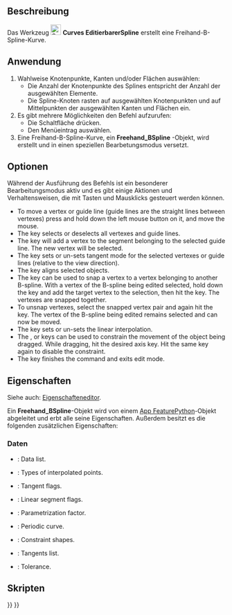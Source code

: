 <languages/>

{{Docnav/de
|[[Curves_Line/de|Linie]]
|[[Curves_MixedCurve/de|MixedCurve]]
|[[Curves_Workbench/de|Curves]]
|IconL=Curves_Line.svg
|IconR=Curves_MixedCurve.svg
|IconC=Curves_workbench_icon.svg
}}

{{GuiCommand/de
|Name=Curves EditableSpline
|Name/de=Curves EditierbarerSpline
|MenuLocation=Curves → Freehand BSpline
|Workbenches=[[Curves_Workbench/de|Curves]]
}}

<span id="Description"></span>
==Beschreibung==

Das Werkzeug [[Image:Curves_EditableSpline.svg|24px]] '''Curves EditierbarerSpline''' erstellt eine Freihand-B-Spline-Kurve.

<span id="Usage"></span>
==Anwendung==

# Wahlweise Knotenpunkte, Kanten und/oder Flächen auswählen:
#* Die Anzahl der Knotenpunkte des Splines entspricht der Anzahl der ausgewählten Elemente.
#* Die Spline-Knoten rasten auf ausgewählten Knotenpunkten und auf Mittelpunkten der ausgewählten Kanten und Flächen ein.
# Es gibt mehrere Möglichkeiten den Befehl aufzurufen:
#* Die Schaltfläche {{Button|[[Image:Curves_EditableSpline.svg|16px]] [[Curves_EditableSpline/de|Freihand-B-Spline]]}} drücken.
#* Den Menüeintrag {{MenuCommand|Kurve → Freihand-B-Spline}} auswählen.
# Eine Freihand-B-Spline-Kurve, ein '''Freehand_BSpline''' -Objekt, wird erstellt und in einen speziellen Bearbetungsmodus versetzt.

<span id="Options"></span>
==Optionen==

Während der Ausführung des Befehls ist ein besonderer Bearbeitungsmodus aktiv und es gibt einige Aktionen und Verhaltensweisen, die mit Tasten und Mausklicks gesteuert werden können.

<div lang="en" dir="ltr" class="mw-content-ltr">
* To move a vertex or guide line (guide lines are the straight lines between vertexes) press and hold down the left mouse button on it, and move the mouse.
* The {{KEY|A}} key selects or deselects all vertexes and guide lines.
* The {{KEY|I}} key will add a vertex to the segment belonging to the selected guide line. The new vertex will be selected.
* The {{KEY|T}} key sets or un-sets tangent mode for the selected vertexes or guide lines (relative to the view direction).
* The {{KEY|P}} key aligns selected objects.
* The {{KEY|S}} key can be used to snap a vertex to a vertex belonging to another B-spline. With a vertex of the B-spline being edited selected, hold down the {{KEY|Ctrl}} key and add the target vertex to the selection, then hit the {{KEY|S}} key. The vertexes are snapped together.
* To unsnap vertexes, select the snapped vertex pair and again hit the {{KEY|S}} key. The vertex of the B-spline being edited remains selected and can now be moved.
* The {{KEY|L}} key sets or un-sets the linear interpolation.
* The {{KEY|X}}, {{KEY|Y}} or {{KEY|Z}} keys can be used to constrain the movement of the object being dragged. While dragging, hit the desired axis key. Hit the same key again to disable the constraint.
* The {{KEY|Q}} key finishes the command and exits edit mode.
</div>

<span id="Properties"></span>
==Eigenschaften==

Siehe auch: [[Property_editor/de|Eigenschafteneditor]].

<div class="mw-translate-fuzzy">
Ein '''Freehand_BSpline'''-Objekt wird von einem [[App_FeaturePython/de|App FeaturePython]]-Objekt abgeleitet und erbt alle seine Eigenschaften. Außerdem besitzt es die folgenden zusätzlichen Eigenschaften:
</div>

<span id="Data"></span>
===Daten===

{{TitleProperty|Profile}}

<div lang="en" dir="ltr" class="mw-content-ltr">
* {{PropertyData|Data|VectorList}}: Data list.
* {{PropertyData|Data Type|IntegerList}}: Types of interpolated points.
* {{PropertyData|Flags|BoolList}}: Tangent flags.
* {{PropertyData|Linear Segments|BoolList}}: Linear segment flags.
* {{PropertyData|Parametrization|FloatConstraint}}: Parametrization factor.
* {{PropertyData|Periodic|Bool}}: Periodic curve.
* {{PropertyData|Support|LinkSubList}}: Constraint shapes.
* {{PropertyData|Tangents|VectorList}}: Tangents list.
* {{PropertyData|Tolerance|Float}}: Tolerance.
</div>

<span id="Scripting"></span>
==Skripten==


{{Docnav/de
|[[Curves_Line/de|Linie]]
|[[Curves_MixedCurve/de|MixedCurve]]
|[[Curves_Workbench/de|Curves]]
|IconL=Curves_Line.svg
|IconR=Curves_MixedCurve.svg
|IconC=Curves_workbench_icon.svg
}}

{{Curves Tools navi{{#translation:}}}}
{{Userdocnavi{{#translation:}}}}